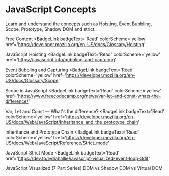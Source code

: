 # JavaScript Concepts

Learn and understand the concepts such as Hoisting, Event Bubbling, Scope, Prototype, Shadow DOM and strict.

<ResourceGroupTitle>Free Content</ResourceGroupTitle>
<BadgeLink
  badgeText='Read'
  colorScheme='yellow'
  href='https://developer.mozilla.org/en-US/docs/Glossary/Hoisting'
>
  JavaScript Hoisting
</BadgeLink>
<BadgeLink
  badgeText='Read'
  colorScheme='yellow'
  href='https://javascript.info/bubbling-and-capturing'
>
  Event Bubbling and Capturing
</BadgeLink>
<BadgeLink
  badgeText='Read'
  colorScheme='yellow'
  href='https://developer.mozilla.org/en-US/docs/Glossary/Scope'
>
  Scope in JavaScript
</BadgeLink>
<BadgeLink
  badgeText='Read'
  colorScheme='yellow'
  href='https://www.freecodecamp.org/news/var-let-and-const-whats-the-difference/'
>
  Var, Let and Const — What's the difference?
</BadgeLink>
<BadgeLink
  badgeText='Read'
  colorScheme='yellow'
  href='https://developer.mozilla.org/en-US/docs/Web/JavaScript/Inheritance_and_the_prototype_chain'
>
  Inheritance and Prototype Chain
</BadgeLink>
<BadgeLink
  badgeText='Read'
  colorScheme='yellow'
  href='https://developer.mozilla.org/en-US/docs/Web/JavaScript/Reference/Strict_mode'
>
  JavaScript Strict Mode
</BadgeLink>
<BadgeLink
  badgeText='Read'
  href='https://dev.to/lydiahallie/javascript-visualized-event-loop-3dif'
>
  JavaScript Visualized (7 Part Series)
</BadgeLink>
<BadgeLink badgeText='Watch' href='https://www.youtube.com/watch?v=7Tok22qxPzQ'>
  DOM vs Shadow DOM vs Virtual DOM
</BadgeLink>
